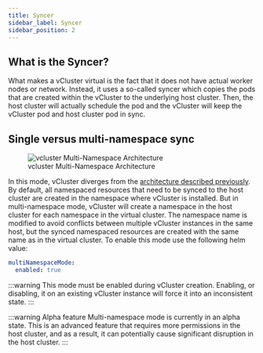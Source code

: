 ```yaml
---
title: Syncer
sidebar_label: Syncer
sidebar_position: 2
---
```


## What is the Syncer?

What makes a vCluster virtual is the fact that it does not have actual worker nodes or network. 
Instead, it uses a so-called syncer which copies the pods that are created within the vCluster to the underlying host cluster.
Then, the host cluster will actually schedule the pod and the vCluster will keep the vCluster pod and host cluster pod in sync.

## Single versus multi-namespace sync

<figure>
  <img src="/docs/media/diagrams/vcluster-multinamespace-architecture.svg" alt="vcluster Multi-Namespace Architecture" />
  <figcaption>vcluster Multi-Namespace Architecture</figcaption>
</figure>

In this mode, vCluster diverges from the [architecture described previously](/architecture/README.mdx). By default, all namespaced resources that need to be synced to the host cluster are created in the namespace where vCluster is installed. But in multi-namespace mode, vCluster will create a namespace in the host cluster for each namespace in the virtual cluster. The namespace name is modified to avoid conflicts between multiple vCluster instances in the same host, but the synced namespaced resources are created with the same name as in the virtual cluster. To enable this mode use the following helm value:

```yaml
multiNamespaceMode:
  enabled: true
```

:::warning This mode must be enabled during vCluster creation.
Enabling, or disabling, it on an existing vCluster instance will force it into an inconsistent state.
:::

:::warning Alpha feature
Multi-namespace mode is currently in an alpha state. This is an advanced feature that requires more permissions in the host cluster, and as a result, it can potentially cause significant disruption in the host cluster. 
:::